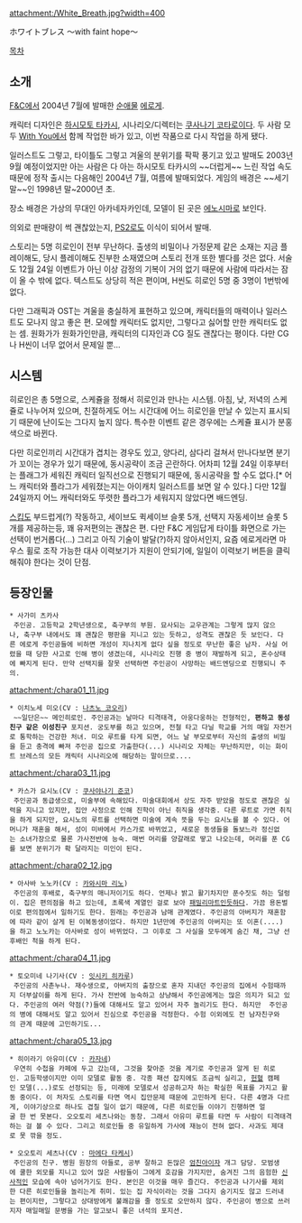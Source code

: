 attachment:/White_Breath.jpg?width=400

ホワイトブレス 〜with faint hope〜 

[[목차]]

== 소개 ==
[[F&C]]에서 2004년 7월에 발매한 [[순애물]] [[에로게]]. 

캐릭터 디자인은 [[하시모토 타카시]], 시나리오/디렉터는 [[쿠사나기 코타로]]이다. 두 사람 모두 [[With You]]에서 함께 작업한 바가 있고, 이번 작품으로 다시 작업을 하게 됐다.

일러스트도 그렇고, 타이틀도 그렇고 겨울의 분위기를 팍팍 풍기고 있고 발매도 2003년 9월 예정이었지만 아는 사람은 다 아는 하시모토 타카시의 ~~더럽게~~ 느린 작업 속도 때문에 정작 출시는 다음해인 2004년 7월, 여름에 발매되었다. 게임의 배경은 ~~세기말~~인 1998년 말~2000년 초.

장소 배경은 가상의 무대인 아카네자카인데, 모델이 된 곳은 [[에노시마]]로 보인다.

의외로 판매량이 썩 괜찮았는지, [[PS2]]로도 이식이 되어서 발매.

스토리는 5명 히로인이 전부 무난하다. 출생의 비밀이나 가정문제 같은 소재는 지금 플레이해도, 당시 플레이해도 진부한 소재였으며 스토리 전개 또한 별다를 것은 없다. 서술도 12월 24일 이벤트가 아닌 이상 감정의 기복이 거의 없기 때문에 사람에 따라서는 잠이 올 수 밖에 없다. 텍스트도 상당히 적은 편이며, H씬도 히로인 5명 중 3명이 1번밖에 없다. 

다만 그래픽과 OST는 겨울을 충실하게 표현하고 있으며, 캐릭터들의 매력이나 일러스트도 모나지 않고 좋은 편. 모에할 캐릭터도 없지만, 그렇다고 싫어할 만한 캐릭터도 없는 셈. 원화가가 원화가인만큼, 캐릭터의 디자인과 CG 질도 괜찮다는 평이다. 다만 CG나 H씬이 너무 없어서 문제일 뿐...

== 시스템 ==

히로인은 총 5명으로, 스케쥴을 정해서 히로인과 만나는 시스템. 아침, 낮, 저녁의 스케쥴로 나누어져 있으며, 친절하게도 어느 시간대에 어느 히로인을 만날 수 있는지 표시되기 때문에 난이도는 그다지 높지 않다. 특수한 이벤트 같은 경우에는 스케쥴 표시가 분홍색으로 바뀐다.

다만 히로인끼리 시간대가 겹치는 경우도 있고, 양다리, 삼다리 걸쳐서 만나다보면 분기가 꼬이는 경우가 있기 때문에, 동시공략이 조금 곤란하다. 어차피 12월 24일 이후부터는 플래그가 세워진 캐릭터 일직선으로 진행되기 때문에, 동시공략을 할 수도 없다.[* 어느 캐릭터와 플라그가 세워졌는지는 아이캐치 일러스트를 보면 알 수 있다.] 다만 12월 24일까지 어느 캐릭터와도 뚜렷한 플라그가 세워지지 않았다면 배드엔딩.

[[스킵]]도 부드럽게(?) 작동하고, 세이브도 퀵세이브 슬롯 5개, 선택지 자동세이브 슬롯 5개를 제공하는등, 꽤 유저편의는 괜찮은 편. 다만 F&C 게임답게 타이틀 화면으로 가는 선택이 번거롭다(...) 그리고 아직 기술이 발달(?)하지 않아서인지, 요즘 에로게라면 마우스 휠로 조작 가능한 대사 이력보기가 지원이 안되기에, 일일이 이력보기 버튼을 클릭해줘야 한다는 것이 단점.


== 등장인물 ==

 * 사가미 츠카사
  주인공. 고등학교 2학년생으로, 축구부의 부원. 묘사되는 교우관계는 그렇게 많지 않으나, 축구부 내에서도 꽤 괜찮은 평판을 지니고 있는 듯하고, 성격도 괜찮은 듯 보인다. 다른 에로게 주인공들에 비하면 개성이 지나치게 없다 싶을 정도로 무난한 좋은 남자. 사실 어렸을 때 당한 사고로 인해 병이 생겼는데, 시나리오 진행 중 병이 재발하게 되고, 혼수상태에 빠지게 된다. 만약 선택지를 잘못 선택하면 주인공이 사망하는 배드엔딩으로 진행되니 주의.

attachment:/chara01_11.jpg
 * 이치노세 미오(CV : [[나츠노 코오리]])
  ~~일단은~~ 메인히로인. 주인공과는 날마다 티격태격, 아웅다웅하는 전형적인, '''편하고 동성친구 같은 이성친구''' 포지션. 궁도부를 하고 있으며, 전철 타고 다닐 학교를 거의 매일 자전거로 통학하는 건강한 처녀. 미오 루트를 타게 되면, 어느 날 부모로부터 자신의 출생의 비밀을 듣고 충격에 빠져 주인공 집으로 가출한다(...) 시나리오 자체는 무난하지만, 이는 화이트 브레스의 모든 캐릭터 시나리오에 해당하는 말이므로....

attachment:/chara03_11.jpg
 * 카스가 요시노(CV : [[쿠사야나기 준코]])
  주인공과 동급생으로, 미술부에 속해있다. 미술대회에서 상도 자주 받았을 정도로 괜찮은 실력을 지니고 있지만, 집안 사정으로 인해 진학이 아닌 취직을 생각중. 다른 루트로 가면 취직을 하게 되지만, 요시노의 루트를 선택하면 미술에 계속 뜻을 두는 요시노를 볼 수 있다. 어머니가 재혼을 해서, 성이 미바에서 카스가로 바뀌었고, 새로운 동생들을 돌보느라 정신없는 소녀가장으로 물론 가사전반에 능숙. 매번 머리를 양갈래로 땋고 나오는데, 머리를 푼 CG를 보면 분위기가 확 달라지는 미인이 된다.

attachment:/chara02_12.jpg
 * 아사바 노노카(CV : [[카와시마 리노]])
  주인공의 후배로, 축구부의 매니저이기도 하다. 언제나 밝고 활기차지만 푼수짓도 하는 덜렁이. 집은 편의점을 하고 있는데, 초록색 계열인 걸로 보아 [[패밀리마트]]인듯하다. 가끔 용돈벌이로 편의점에서 일하기도 한다. 원래는 주인공과 남매 관계였다. 주인공의 아버지가 재혼함에 따라 같이 살게 된 이복동생이었다. 하지만 1년만에 주인공의 아버지는 또 이혼(....)을 하고 노노카는 아사바로 성이 바뀌었다. 그 이후로 그 사실을 모두에게 숨긴 채, 그냥 선후배인 척을 하게 된다.

attachment:/chara04_11.jpg
 * 토오미네 나기사(CV : [[잇시키 히카루]])
  주인공의 사촌누나. 재수생으로, 아버지의 출장으로 혼자 지내던 주인공의 집에서 수험때까지 더부살이를 하게 된다. 가사 전반에 능숙하고 상냥해서 주인공에게는 많은 의지가 되고 있다. 주인공의 여러 약점(?)들에 대해서도 알고 있어서 자주 놀리기도 한다. 하지만  주인공의 병에 대해서도 알고 있어서 진심으로 주인공을 걱정한다. 수험 이외에도 전 남자친구와의 관계 때문에 고민하기도...

attachment:/chara05_13.jpg
 * 히이라기 아유미(CV : [[카자네]])
  우연히 수첩을 카페에 두고 갔는데, 그것을 찾아준 것을 계기로 주인공과 알게 된 히로인. 고등학생이지만 이미 모델로 활동 중. 각종 패션 잡지에도 조금씩 실리고, [[헌혈]] 캠페인 모델(...)로도 선정되는 등, 미래에 모델로서 성공하고자 하는 확실한 목표를 가지고 활동 중이다. 이 처자도 스토리를 타면 역시 집안문제 때문에 고민하게 된다. 다른 4명과 다르게, 이야기상으로 하나도 겹칠 일이 없기 때문에, 다른 히로인들 이야기 진행하면 얼굴 한 번 못본다. 오오토리 세츠나와는 동창. 그래서 아유미 루트를 타면 두 사람이 티격태격하는 걸 볼 수 있다. 그리고 히로인들 중 유일하게 가사에 재능이 전혀 없다. 사과도 제대로 못 깎을 정도.

 * 오오토리 세츠나(CV : [[마에다 타케시]])
  주인공의 친구. 병원 원장의 아들로, 공부 잘하고 돈많은 [[엄친아]]이자 개그 담당. 모범생에 쿨한 외모를 지니고 있어 많은 사람들이 그에게 호감을 가지지만, 숨겨진 그의 음험한 [[신사]]적인 모습에 속아 넘어가기도 한다. 본인은 이것을 매우 즐긴다. 주인공과 나기사를 제외한 다른 히로인들을 놀리는게 취미. 있는 집 자식이라는 것을 그다지 숨기지도 않고 드러내는 편이지만, 그렇다고 상대방에게 불쾌감을 줄 정도로 오만하지 않다. 주인공이 병으로 쓰러지자 매일매일 문병을 가는 알고보니 좋은 녀석의 포지션.
